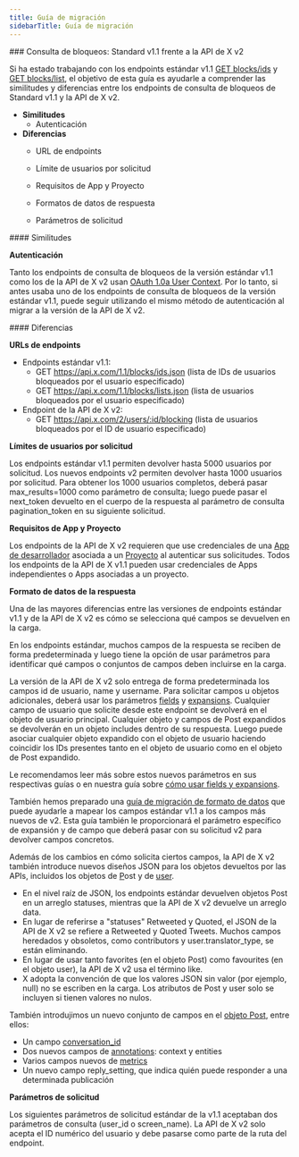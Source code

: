 ```yaml
---
title: Guía de migración
sidebarTitle: Guía de migración
---
```



<div id="blocks-lookup-standard-v11-compared-to-x-api-v2">
  ### Consulta de bloqueos: Standard v1.1 frente a la API de X v2
</div>

Si ha estado trabajando con los endpoints estándar v1.1 [GET blocks/ids](https://developer.x.com/en/docs/twitter-api/v1/accounts-and-users/mute-block-report-users/api-reference/get-blocks-ids) y [GET blocks/list](https://developer.x.com/en/docs/twitter-api/v1/accounts-and-users/mute-block-report-users/api-reference/get-blocks-list), el objetivo de esta guía es ayudarle a comprender las similitudes y diferencias entre los endpoints de consulta de bloqueos de Standard v1.1 y la API de X v2.

- **Similitudes**
  - Autenticación
- **Diferencias**
  - URL de endpoints

  - Límite de usuarios por solicitud

  - Requisitos de App y Proyecto

  - Formatos de datos de respuesta

  - Parámetros de solicitud

<div id="similarities">
  #### Similitudes
</div>

**Autenticación**

Tanto los endpoints de consulta de bloqueos de la versión estándar v1.1 como los de la API de X v2 usan [OAuth 1.0a User Context](/es/resources/fundamentals/authentication#oauth-1-0a-2). Por lo tanto, si antes usaba uno de los endpoints de consulta de bloqueos de la versión estándar v1.1, puede seguir utilizando el mismo método de autenticación al migrar a la versión de la API de X v2. 

<div id="differences">
  #### Diferencias
</div>

**URLs de endpoints**

- Endpoints estándar v1.1:
  - GET https://api.x.com/1.1/blocks/ids.json
    (lista de IDs de usuarios bloqueados por el usuario especificado)
  - GET https://api.x.com/1.1/blocks/lists.json
    (lista de usuarios bloqueados por el usuario especificado)
- Endpoint de la API de X v2:
  - GET https://api.x.com/2/users/:id/blocking
    (lista de usuarios bloqueados por el ID de usuario especificado)
     

**Límites de usuarios por solicitud**

Los endpoints estándar v1.1 permiten devolver hasta 5000 usuarios por solicitud. Los nuevos endpoints v2 permiten devolver hasta 1000 usuarios por solicitud. Para obtener los 1000 usuarios completos, deberá pasar max\_results=1000 como parámetro de consulta; luego puede pasar el next\_token devuelto en el cuerpo de la respuesta al parámetro de consulta pagination\_token en su siguiente solicitud.
 

**Requisitos de App y Proyecto**

Los endpoints de la API de X v2 requieren que use credenciales de una [App de desarrollador](/es/resources/fundamentals/developer-apps) asociada a un [Proyecto](/es/resources/fundamentals/developer-apps) al autenticar sus solicitudes. Todos los endpoints de la API de X v1.1 pueden usar credenciales de Apps independientes o Apps asociadas a un proyecto.

**Formato de datos de la respuesta**

Una de las mayores diferencias entre las versiones de endpoints estándar v1.1 y de la API de X v2 es cómo se selecciona qué campos se devuelven en la carga.

En los endpoints estándar, muchos campos de la respuesta se reciben de forma predeterminada y luego tiene la opción de usar parámetros para identificar qué campos o conjuntos de campos deben incluirse en la carga.

La versión de la API de X v2 solo entrega de forma predeterminada los campos id de usuario, name y username. Para solicitar campos u objetos adicionales, deberá usar los parámetros [fields](/es/x-api/fundamentals/fields) y [expansions](/es/x-api/fundamentals/expansions). Cualquier campo de usuario que solicite desde este endpoint se devolverá en el objeto de usuario principal. Cualquier objeto y campos de Post expandidos se devolverán en un objeto includes dentro de su respuesta. Luego puede asociar cualquier objeto expandido con el objeto de usuario haciendo coincidir los IDs presentes tanto en el objeto de usuario como en el objeto de Post expandido. 

Le recomendamos leer más sobre estos nuevos parámetros en sus respectivas guías o en nuestra guía sobre [cómo usar fields y expansions](/es/x-api/fundamentals/data-dictionary#how-to-use-fields-and-expansions). 

También hemos preparado una [guía de migración de formato de datos](/es/x-api/migrate/data-format-migration#migrating-from-standard-v1-1s-data-format-to-v2) que puede ayudarle a mapear los campos estándar v1.1 a los campos más nuevos de v2. Esta guía también le proporcionará el parámetro específico de expansión y de campo que deberá pasar con su solicitud v2 para devolver campos concretos. 
 

Además de los cambios en cómo solicita ciertos campos, la API de X v2 también introduce nuevos diseños JSON para los objetos devueltos por las APIs, incluidos los objetos de [P](/es/x-api/fundamentals/data-dictionary#tweet)ost y de [user](/es/x-api/fundamentals/data-dictionary#user).

- En el nivel raíz de JSON, los endpoints estándar devuelven objetos Post en un arreglo statuses, mientras que la API de X v2 devuelve un arreglo data. 
- En lugar de referirse a "statuses" Retweeted y Quoted, el JSON de la API de X v2 se refiere a Retweeted y Quoted Tweets. Muchos campos heredados y obsoletos, como contributors y user.translator\_type, se están eliminando. 
- En lugar de usar tanto favorites (en el objeto Post) como favourites (en el objeto user), la API de X v2 usa el término like. 
- X adopta la convención de que los valores JSON sin valor (por ejemplo, null) no se escriben en la carga. Los atributos de Post y user solo se incluyen si tienen valores no nulos. 
   

También introdujimos un nuevo conjunto de campos en el [objeto Post](/es/x-api/fundamentals/data-dictionary#tweet), entre ellos:

- Un campo [conversation\_id](/es/x-api/fundamentals/conversation-id)
- Dos nuevos campos de [annotations](/es/x-api/fundamentals/post-annotations): context y entities
- Varios campos nuevos de [metrics](/es/x-api/fundamentals/metrics) 
- Un nuevo campo reply\_setting, que indica quién puede responder a una determinada publicación

**Parámetros de solicitud**

Los siguientes parámetros de solicitud estándar de la v1.1 aceptaban dos parámetros de consulta (user\_id o screen\_name). La API de X v2 solo acepta el ID numérico del usuario y debe pasarse como parte de la ruta del endpoint.